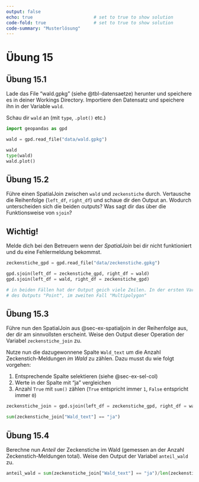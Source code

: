 ```yaml
---
output: false
echo: true                       # set to true to show solution
code-fold: true                  # set to true to show solution
code-summary: "Musterlösung"    
---
```


# Übung 15

## Übung 15.1 {#sec-ex-import-wald}

Lade das File "wald.gpkg" (siehe @tbl-datensaetze) herunter und speichere es in deiner Workings Directory. Importiere den Datensatz und speichere ihn in der Variable `wald`. 

Schau dir `wald` an (mit `type`, `.plot()` etc.)

```python

import geopandas as gpd 

wald = gpd.read_file("data/wald.gpkg")

wald
type(wald)
wald.plot()
```

## Übung 15.2 {#sec-ex-spatialjoin}

Führe einen SpatialJoin zwischen `wald` und `zeckenstiche` durch. Vertausche die Reihenfolge (`left_df`, `right_df`) und schaue dir den Output an. Wodurch unterscheiden sich die beiden outputs? Was sagt dir das über die Funktionsweise von `sjoin`?


:::{.callout-note}
## Wichtig!

Melde dich bei den Betreuern wenn der *SpatialJoin* bei dir nicht funktioniert und du eine Fehlermeldung bekommst.
:::

```python

zeckenstiche_gpd = gpd.read_file("data/zeckenstiche.gpkg")

gpd.sjoin(left_df = zeckenstiche_gpd, right_df = wald)
gpd.sjoin(left_df = wald, right_df = zeckenstiche_gpd) 

# in beiden Fällen hat der Output geich viele Zeilen. In der ersten Variante ist die Geometrie
# des Outputs "Point", im zweiten Fall "Multipolygon"
```

## Übung 15.3

Führe nun den SpatialJoin aus @sec-ex-spatialjoin in der Reihenfolge aus, der dir am sinnvollsten erscheint. Weise den Output dieser Operation der Variabel `zeckenstiche_join` zu.

Nutze nun die dazugewonnene Spalte `Wald_text` um die Anzahl Zeckenstich-Meldungen *im Wald* zu zählen. Dazu musst du wie folgt vorgehen: 

1. Entsprechende Spalte selektieren (siehe @sec-ex-sel-col)
2. Werte in der Spalte mit "ja" vergleichen
3. Anzahl `True` mit `sum()` zählen (`True` entspricht immer `1`, `False` entspricht immer `0`)

```python
zeckenstiche_join = gpd.sjoin(left_df = zeckenstiche_gpd, right_df = wald)

sum(zeckenstiche_join["Wald_text"] == "ja")
```

## Übung 15.4

Berechne nun *Anteil* der Zeckenstiche im Wald (gemessen an der Anzahl Zeckenstich-Meldungen total). Weise den Output der Variabel `anteil_wald` zu.

```python
anteil_wald = sum(zeckenstiche_join["Wald_text"] == "ja")/len(zeckenstiche_join["Wald_text"])
```


